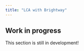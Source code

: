 ```yaml
---
title: "LCA with Brightway"
---
```


::: {.callout-caution}
## Work in progress

This section is still in development!
:::
